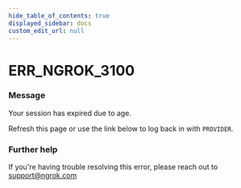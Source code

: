 ```yaml
---
hide_table_of_contents: true
displayed_sidebar: docs
custom_edit_url: null
---
```



# ERR_NGROK_3100

### Message
Your session has expired due to age.

Refresh this page or use the link below to log back in with `PROVIDER`.

### Further help
If you're having trouble resolving this error, please reach out to [support@ngrok.com](mailto:support@ngrok.com?subject=Help%20with%20ERR_NGROK_3100)


<ErrorDetails error='err_ngrok_3100' />
